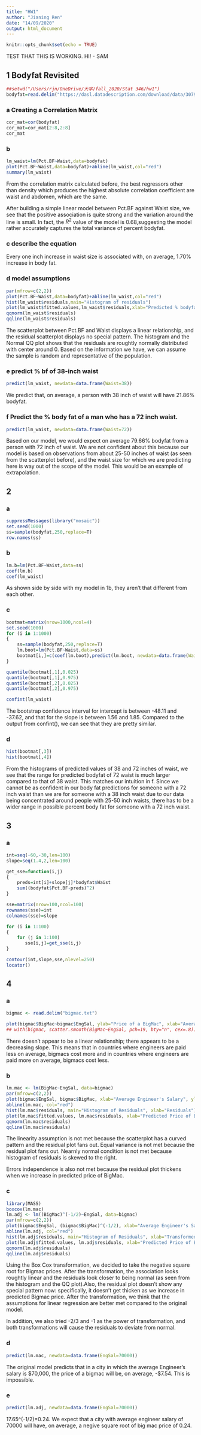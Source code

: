 ```yaml
---
title: "HW1"
author: "Jianing Ren"
date: "14/09/2020"
output: html_document
---
```


```r
knitr::opts_chunk$set(echo = TRUE)
```

TEST THAT THIS IS WORKING. HI! - SAM

## 1 Bodyfat Revisited

```r
##setwd("/Users/rjn/OneDrive/大学/fall_2020/Stat 346/hw1")
bodyfat=read.delim("https://dasl.datadescription.com/download/data/3079")
```

### a Creating a Correlation Matrix

```r
cor_mat=cor(bodyfat)
cor_mat=cor_mat[2:8,2:8]
cor_mat
```

### b

```r
lm_waist=lm(Pct.BF~Waist,data=bodyfat)
plot(Pct.BF~Waist,data=bodyfat)+abline(lm_waist,col="red")
summary(lm_waist)
```

From the correlation matrix calculated before, the best regressors other than density which produces the highest absolute correlation coefficient are waist and abdomen, which are the same. 

After building a simple linear model between Pct.BF against Waist size, we see that the positive association is quite strong and the variation around the line is small. In fact, the $R^2$ value of the model is 0.68,suggesting the model rather accurately captures the total variance of percent bodyfat. 

### c describe the equation

Every one inch increase in waist size is associated with, on average, 1.70% increase in body fat. 

### d model assumptions

```r
par(mfrow=c(2,2))
plot(Pct.BF~Waist,data=bodyfat)+abline(lm_waist,col="red")
hist(lm_waist$residuals,main="Histogram of residuals")
plot(lm_waist$fitted.values,lm_waist$residuals,xlab="Predicted % bodyfat",ylab="Residuals",mai="Residual Plot")
qqnorm(lm_waist$residuals)
qqline(lm_waist$residuals)
```

The scatterplot between Pct.BF and Waist displays a linear relationship, and the residual scatterplot displays no special pattern. The histogram and the Normal QQ plot shows that the residuals are roughtly normally distributed with center around 0. Based on the information we have, we can assume the sample is random and representative of the population. 

### e predict % bf of 38-inch waist

```r
predict(lm_waist, newdata=data.frame(Waist=38))
```

We predict that, on average, a person with 38 inch of waist will have 21.86% bodyfat. 

### f Predict the % body fat of a man who has a 72 inch waist.

```r
predict(lm_waist, newdata=data.frame(Waist=72))

```

Based on our model, we would expect on average 79.66% bodyfat from a person with 72 inch of waist. We are not confident about this because our model is based on observations from about 25-50 inches of waist (as seen from the scatterplot before), and the waist size for which we are predicting here is way out of the scope of the model. This would be an example of extrapolation. 

## 2
### a

```r
suppressMessages(library("mosaic"))
set.seed(1000)
ss=sample(bodyfat,250,replace=T)
row.names(ss)
```

### b
```r
lm.b=lm(Pct.BF~Waist,data=ss)
coef(lm.b)
coef(lm_waist)
```

As shown side by side with my model in 1b, they aren't that different from each other. 

### c
```r
bootmat=matrix(nrow=1000,ncol=4)
set.seed(1000)
for (i in 1:1000)
{
    ss=sample(bodyfat,250,replace=T)
    lm.boot=lm(Pct.BF~Waist,data=ss)
    bootmat[i,]=c(coef(lm.boot),predict(lm.boot, newdata=data.frame(Waist=38)),predict(lm.boot, newdata=data.frame(Waist=72)))
}
```

```r
quantile(bootmat[,1],0.025)
quantile(bootmat[,1],0.975)
quantile(bootmat[,2],0.025)
quantile(bootmat[,2],0.975)

confint(lm_waist)
```

The bootstrap confidence interval for intercept is between -48.11 and -37.62, and that for the slope is between 1.56 and 1.85. Compared to the output from confint(), we can see that they are pretty similar. 

### d
```r
hist(bootmat[,3])
hist(bootmat[,4])
```

From the histograms of predicted values of 38 and 72 inches of waist, we see that the range for predicted bodyfat of 72 waist is much larger compared to that of 38 waist. This matches our intuition in f. Since we cannot be as confident in our body fat predictions for someone with a 72 inch waist than we are for someone with a 38 inch waist due to our data being concentrated around people with 25-50 inch waists, there has to be a wider range in possible percent body fat for someone with a 72 inch waist.

## 3

### a
```r
int=seq(-60,-30,len=100)
slope=seq(1.4,2,len=100)

get_sse=function(i,j)
{
    preds=int[i]+slope[j]*bodyfat$Waist
    sum((bodyfat$Pct.BF-preds)^2)
}

sse=matrix(nrow=100,ncol=100)
rownames(sse)=int
colnames(sse)=slope

for (i in 1:100)
{
    for (j in 1:100)
       sse[i,j]=get_sse(i,j) 
}

contour(int,slope,sse,nlevel=250)
locator()
```

## 4

### a

```r
bigmac <- read.delim("bigmac.txt")
```

```r
plot(bigmac$BigMac~bigmac$EngSal, ylab="Price of a BigMac", xlab="Average Engineer's Salary")
## with(bigmac, scatter.smooth(BigMac~EngSal, pch=19, bty="n", cex=.8))
```

There doesn't appear to be a linear relationship; there appears to be a decreasing slope. This means that in countries where engineers are paid less on average, bigmacs cost more and in countries where engineers are paid more on average, bigmacs cost less.

### b
```r
lm.mac <- lm(BigMac~EngSal, data=bigmac)
par(mfrow=c(2,2))
plot(bigmac$EngSal, bigmac$BigMac, xlab="Average Engineer's Salary", ylab="Price of BigMac")
abline(lm.mac, col="red")
hist(lm.mac$residuals, main="Histogram of Residuals", xlab="Residuals")
plot(lm.mac$fitted.values, lm.mac$residuals, xlab="Predicted Price of BigMac", ylab="Residuals", main="Residual Plot")
qqnorm(lm.mac$residuals)
qqline(lm.mac$residuals)
```

The linearity assumption is not met because the scatterplot has a curved pattern and the residual plot fans out. Equal variance is not met because the residual plot fans out. Nearnly normal condition is not met because histogram of residuals is skewed to the right.

Errors independence is also not met because the residual plot thickens when we increase in predicted price of BigMac.  

### c
```r
library(MASS)
boxcox(lm.mac)
lm.adj <- lm((BigMac)^(-1/2)~EngSal, data=bigmac)
par(mfrow=c(2,2))
plot(bigmac$EngSal, (bigmac$BigMac)^(-1/2), xlab="Average Engineer's Salary", ylab="Price of BigMac Transformed")
abline(lm.adj, col="red")
hist(lm.adj$residuals, main="Histogram of Residuals", xlab="Transformed Residuals")
plot(lm.adj$fitted.values, lm.adj$residuals, xlab="Predicted Price of BigMac (Transformed)", ylab="Residuals", main="Residual Plot")
qqnorm(lm.adj$residuals)
qqline(lm.adj$residuals)
```

Using the Box Cox transformation, we decided to take the negative square root for Bigmac prices. After the transformation, the association looks roughtly linear and the residuals look closer to being normal (as seen from the histogram and the QQ plot).Also, the residual plot doesn't show any special pattern now: specifically, it doesn't get thicken as we increase in predicted Bigmac price. After the transformation, we think that the assumptions for linear regression are better met compared to the original model. 

In addition, we also tried -2/3 and -1 as the power of transformation, and both transformations will cause the residuals to deviate from normal. 

### d

```r
predict(lm.mac, newdata=data.frame(EngSal=70000))
```

The original model predicts that in a city in which the average Engineer's salary is $70,000, the price of a bigmac will be, on average, -$7.54. This is impossible.

### e

```r
predict(lm.adj, newdata=data.frame(EngSal=70000))
```

17.65^(-1/2)=0.24. We expect that a city with average engineer salary of 70000 will have, on average, a negive square root of big mac price of 0.24. 